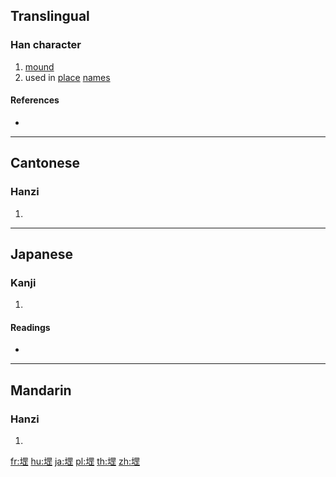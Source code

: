 ==Translingual==

===Han character===
{{Han char|rn=32|rad=土|as=10|sn=13|four=46111|canj=GWLM|ids=⿰土罡}}

# [[mound]]
# used in [[place]] [[name]]s

====References====
* {{Han ref|kx=0234.270|dkj=05298|dj=0472.160|hdz=10472.070|uh=583D|ud=22589|bh=DCEF|bd=56559}}

----

==Cantonese==

===Hanzi===
{{yue-hanzi|jyut=[[gong1]]|y=gong1}}

# {{defn|lang=yue|sort=土10}}

----

==Japanese==

===Kanji===
{{ja-kanji|grade=|rs=土10}}

# {{defn|lang=ja|sort=土10}}

====Readings====
* {{ja-readings|on=[[こう]] (kō)|kun=}}

----

==Mandarin==

===Hanzi===
{{cmn-hanzi|pin=[[gāng]] ([[gang1]])|wg=kang<sup>1</sup>}}

# {{defn|lang=cmn|sort=土10}}

[[fr:堽]]
[[hu:堽]]
[[ja:堽]]
[[pl:堽]]
[[th:堽]]
[[zh:堽]]